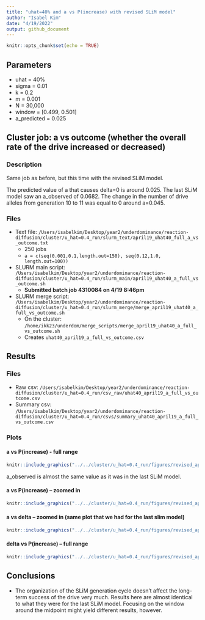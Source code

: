 ```yaml
---
title: "uhat=40% and a vs P(increase) with revised SLiM model"
author: "Isabel Kim"
date: "4/19/2022"
output: github_document
---
```


```r
knitr::opts_chunk$set(echo = TRUE)
```

## Parameters

* uhat = 40%
* sigma = 0.01
* k = 0.2
* m = 0.001
* N = 30,000
* window = [0.499, 0.501]
* a_predicted = 0.025

## Cluster job: a vs outcome (whether the overall rate of the drive increased or decreased)

### Description

Same job as before, but this time with the revised SLiM model.

The predicted value of a that causes delta=0 is around 0.025. The last SLiM model saw an a_observed of 0.0682. The change in the number of drive alleles from generation 10 to 11 was equal to 0 around a=0.045.

### Files

* Text file: `/Users/isabelkim/Desktop/year2/underdominance/reaction-diffusion/cluster/u_hat=0.4_run/slurm_text/april19_uhat40_full_a_vs_outcome.txt`
  + 250 jobs
  + `a = c(seq(0.001,0.1,length.out=150), seq(0.12,1.0, length.out=100))`
* SLURM main script: `/Users/isabelkim/Desktop/year2/underdominance/reaction-diffusion/cluster/u_hat=0.4_run/slurm_main/april19_uhat40_a_full_vs_outcome.sh`
  + **Submitted batch job 4310084 on 4/19 8:46pm**
* SLURM merge script: `/Users/isabelkim/Desktop/year2/underdominance/reaction-diffusion/cluster/u_hat=0.4_run/slurm_merge/merge_april19_uhat40_a_full_vs_outcome.sh`
  + On the cluster: `/home/ikk23/underdom/merge_scripts/merge_april19_uhat40_a_full_vs_outcome.sh`
  + Creates `uhat40_april19_a_full_vs_outcome.csv`

## Results

### Files

* Raw csv: `/Users/isabelkim/Desktop/year2/underdominance/reaction-diffusion/cluster/u_hat=0.4_run/csv_raw/uhat40_april19_a_full_vs_outcome.csv`
* Summary csv: `/Users/isabelkim/Desktop/year2/underdominance/reaction-diffusion/cluster/u_hat=0.4_run/csvs/summary_uhat40_april19_a_full_vs_outcome.csv`


### Plots

#### a vs P(increase) - full range
```r
knitr::include_graphics("../../cluster/u_hat=0.4_run/figures/revised_april19_full_a_vs_p_increase_uhat4.png")
```

a_observed is almost the same value as it was in the last SLiM model.

#### a vs P(increase) -- zoomed in

```r
knitr::include_graphics("../../cluster/u_hat=0.4_run/figures/revised_april19_zoomed_in_a_vs_p_increase_uhat4.png")
```

#### a vs delta -- zoomed in (same plot that we had for the last slim model)
```r
knitr::include_graphics("../../cluster/u_hat=0.4_run/figures/revised_april19_zoomed_in_a_vs_delta_uhat40.png")
```

#### delta vs P(increase) -- full range
```r
knitr::include_graphics("../../cluster/u_hat=0.4_run/figures/revised_april19_delta_vs_p_increase_uhat40.png")
```

## Conclusions

* The organization of the SLiM generation cycle doesn't affect the long-term success of the drive very much. Results here are almost identical to what they were for the last SLiM model. Focusing on the window around the midpoint might yield different results, however.